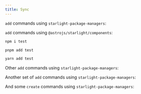 ```yaml
---
title: Sync
---
```




`add` commands using `starlight-package-managers`:

<PackageManagers pkg={pkg} />

`add` commands using `@astrojs/starlight/components`:

<Tabs>
<TabItem label="npm">

```sh
npm i test
```

</TabItem>
<TabItem label="pnpm">

```sh
pnpm add test
```

</TabItem>
<TabItem label="Yarn">

```sh
yarn add test
```

</TabItem>
</Tabs>

Other `add` commands using `starlight-package-managers`:

<PackageManagers pkg={pkg} />

Another set of `add` commands using `starlight-package-managers`:

<PackageManagers pkg={pkg} />

And some `create` commands using `starlight-package-managers`:

<PackageManagers type="create" pkg={pkg} />
